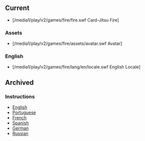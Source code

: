 
==Current==
*[/media1/play/v2/games/fire/fire.swf Card-Jitsu Fire]

===Assets===
*[/media1/play/v2/games/fire/assets/avatar.swf Avatar]

===English===
*[/media1/play/v2/games/fire/lang/en/locale.swf English Locale]

==Archived==
===Instructions===
*[[Media:ENInstructionsCardJitsuFire.swf|English]]
*[[Media:PTInstructionsCardJitsuFire.swf|Portuguese]]
*[[Media:FRInstructionsCardJitsuFire.swf|French]]
*[[Media:ESInstructionsCardJitsuFire.swf|Spanish]]
*[[Media:DEInstructionsCardJitsuFire.swf|German]]
*[[Media:RUInstructionsCardJitsuFire.swf|Russian]]
